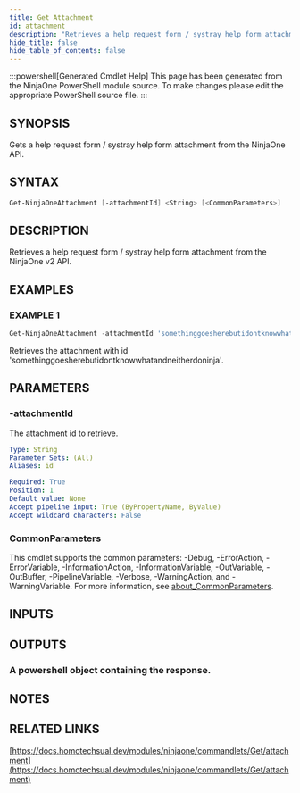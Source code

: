 ```yaml
---
title: Get Attachment
id: attachment
description: "Retrieves a help request form / systray help form attachment from the NinjaOne v2 API."
hide_title: false
hide_table_of_contents: false
---
```


:::powershell[Generated Cmdlet Help]
This page has been generated from the NinjaOne PowerShell module source. To make changes please edit the appropriate PowerShell source file.
:::

## SYNOPSIS

Gets a help request form / systray help form attachment from the NinjaOne API.

## SYNTAX

```powershell
Get-NinjaOneAttachment [-attachmentId] <String> [<CommonParameters>]
```

## DESCRIPTION

Retrieves a help request form / systray help form attachment from the NinjaOne v2 API.

## EXAMPLES

### EXAMPLE 1

```powershell
Get-NinjaOneAttachment -attachmentId 'somethinggoesherebutidontknowwhatandneitherdoninja'
```

Retrieves the attachment with id 'somethinggoesherebutidontknowwhatandneitherdoninja'.

## PARAMETERS

### -attachmentId

The attachment id to retrieve.

```yaml
Type: String
Parameter Sets: (All)
Aliases: id

Required: True
Position: 1
Default value: None
Accept pipeline input: True (ByPropertyName, ByValue)
Accept wildcard characters: False
```

### CommonParameters

This cmdlet supports the common parameters: -Debug, -ErrorAction, -ErrorVariable, -InformationAction, -InformationVariable, -OutVariable, -OutBuffer, -PipelineVariable, -Verbose, -WarningAction, and -WarningVariable. For more information, see [about_CommonParameters](http://go.microsoft.com/fwlink/?LinkID=113216).

## INPUTS

## OUTPUTS

### A powershell object containing the response.

## NOTES

## RELATED LINKS

[https://docs.homotechsual.dev/modules/ninjaone/commandlets/Get/attachment](https://docs.homotechsual.dev/modules/ninjaone/commandlets/Get/attachment)

